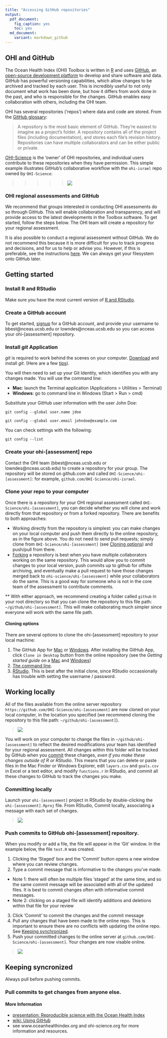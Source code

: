 ```yaml
---
title: "Accessing GitHub repositories"
output: 
  pdf_document: 
    fig_caption: yes
    toc: yes
  md_document:
    variant: markdown_github
---
```




## OHI and GitHub 
The Ocean Health Index (OHI) Toolbox is written in [R](http://cran.r-project.org/) and uses [GitHub](http://github.com), an [open-source development platform](http://en.wikipedia.org/wiki/GitHub) to develop and share software and data. GitHub has powerful versioning capabilities, which allow changes to be archived and tracked by each user. This is incredibly useful to not only document what work has been done, but how it differs from work done in the past, and who is responsible for the changes. GitHub enables easy collaboration with others, including the OHI team. 
  
OHI has several repositories ('repos') where data and code are stored. From the [GitHub glossary](https://help.github.com/articles/github-glossary#repository): 

> A repository is the most basic element of GitHub. They're easiest to imagine as a project's folder. A repository contains all of the project files (including documentation), and stores each file's revision history. Repositories can have multiple collaborators and can be either public or private.

[OHI-Science](https://github.com/OHI-Science) is the 'owner' of OHI repositories, and individual users contribute to these repositories when they have permission. This simple example illustrates GitHub's collaborative workflow with the `ohi-israel` repo owned by `OHI-Science`:

> > > > > ![](zfig_clone_push_pull.png)

### OHI regional assessments and GitHub
We recommend that groups interested in conducting OHI assessments do so through GitHub. This will enable collaboration and transparency, and will provide access to the latest developments in the Toolbox software. To get started, follow the steps below. The OHI team will create a repository for your regional assessment.  

It is also possible to conduct a regional assessment without GitHub. We do not recommend this because it is more difficult for you to track progress and decisions, and for us to help or advise you. However, if this is preferable, see the instructions [here](https://github.com/OHI-Science/ohimanual/blob/master/tutorials/accessing_a_repo_without_GitHub/accessing_a_repo_without_GitHub.md). We can always get your filesystem onto GitHub later. 
  
## Getting started

### Install R and RStudio
Make sure you have the most current version of [R and RStudio](https://github.com/OHI-Science/ohimanual/blob/master/tutorials/required_software/required_software.md#software). 

### Create a GitHub account
To get started, [signup](http://github.com) for a GitHub account, and provide your username to bbest@nceas.ucsb.edu or lowndes@nceas.ucsb.edu so you can access your ohi-[assessment] repository.

### Install *git* Application
*git* is required to work behind the scenes on your computer. [Download](http://git-scm.com/downloads) and install *git*. (Here are a few [tips](https://github.com/OHI-Science/ohiprep/wiki/Setup#git)).  
  
You will then need to set up your Git Identity, which identifies you with any changes made. You will use the command line: 

* **Mac**: launch the Terminal application (Applications > Utilities > Terminal)
* **Windows**: go to command line in Windows (Start > Run > cmd)  
  
Substitute your GitHub user information with the user John Doe:

```
git config --global user.name jdoe
```

```
git config --global user.email johndoe@example.com
```

You can check settings with the following:

```
git config --list
```

### Create your ohi-[assessment] repo
Contact the OHI team (bbest@nceas.ucsb.edu or lowndes@nceas.ucsb.edu) to create a repository for your group. The repository will be stored on github.com and called `OHI-Science/ohi-[assessment]`: for example, `github.com/OHI-Science/ohi-israel`.

### Clone your repo to your computer
Once there is a repository for your OHI regional assessment called `OHI-Science/ohi-[assessment]`, you can decide whether you will clone and work directly from that repository  or from a forked repository. There are benefits to both approaches:

* Working directly from the repository is simplest: you can make changes on your local computer and push them directly to the online repository, as in the figure above. You do not need to send pull requests; simply clone from `OHI-Science/ohi-[assessment]` (see [Cloning options](https://github.com/OHI-Science/ohimanual/blob/master/tutorials/accessing_a_repo/accessing_a_repo.md#cloning-options)) and push/pull from there.
* [Forking](https://help.github.com/articles/fork-a-repo) a repository is best when you have multiple collaborators working on the same repository. This would allow you to commit changes to your local version, push commits up to github for offsite archiving, and eventually make a pull request to have those changes merged back to `ohi-science/ohi-[assessment]` while your collaborators do the same. This is a good way for someone who is not in the core team of the assessment to contribute comments.

\*\* With either approach, we recommend creating a folder called `github` in your root directory so that you can clone the repository to this file path: `~/github/ohi-[assessment]`. This will make collaborating much simpler since everyone will work with the same file path.


#### Cloning options
There are several options to clone the ohi-[assessment] repository to your local machine:

1. The GitHub App for [Mac](https://mac.github.com/) or [Windows](https://windows.github.com/). After installing the GitHub App, click `Clone in Desktop` button from the online repository (see the *Getting started guide* on a [Mac](https://mac.github.com/help.html) and [Windows](https://windows.github.com/help.html))
2. [The command line](https://help.github.com/articles/fork-a-repo#keep-your-fork-synced).
3. [RStudio](https://github.com/OHI-Science/ohiprep/wiki/Setup#rstudio). This is best after the initial clone, since RStudio occassionally has trouble with setting the username / password.


## Working locally
All of the files available from the online server repository `https://github.com/OHI-Science/ohi-[assessment]` are now cloned on your local computer, in the location you specified (we recommend cloning the repository to this file path: `~/github/ohi-[assessment]`). 

> ![](zfig_filepath.png)

You will work on your computer to change the files in `~/github/ohi-[assessment]` to reflect the desired modifications your team has identified for your regional assessment. 
All changes within this folder will be tracked by GitHub when you [commit](https://github.com/OHI-Science/ohimanual/blob/master/tutorials/accessing_a_repo/accessing_a_repo.md#committing-locally) these changes, *even if you make these changes outside of R or RStudio*. This means that you can delete or paste files in the Mac Finder or Windows Explorer, edit `layers.csv` and `goals.csv` in Excel or a text editor, and modify `functions.r` in RStudio, and commit all these changes to GitHub to track the changes you make.

### Committing locally
Launch your `ohi-[assessment]` project in RStudio by double-clicking the `ohi-[assessment].Rproj` file. From RStudio, Commit locally, associating a message with each set of changes.

> ![](zfig_RStudio_sk1.png)

### Push commits to GitHub ohi-[assessment] repository.
When you modify or add a file, the file will appear in the 'Git' window. In the example below, the file `test.R` was created. 

1. Clicking the 'Staged' box and the 'Commit' button opens a new window where you can review changes. 
2. Type a commit message that is informative to the changes you've made. 
  - Note 1: there will often be multiple files 'staged' at the same time, and so the same commit message will be associated with all of the updated files. It is best to commit changes often with informative commit messages. 
  - Note 2: clicking on a staged file will identify additions and deletions within that file for your review
3. Click 'Commit' to commit the changes and the commit message
4. Pull any changes that have been made to the online repo. This is important to ensure there are no conflicts with updating the online repo. See [Keeping synchronized](https://github.com/OHI-Science/ohimanual/blob/master/tutorials/accessing_a_repo/accessing_a_repo.md#keeping-syncronized). 
5. Push your committed changes to the online server at `github.com/OHI-Science/ohi-[assessment]`. Your changes are now visable online.  
  
  
> ![](zfig_commit_sk.png)

## Keeping syncronized
Always pull before pushing commits. 

### Pull commits to get changes from anyone else.


#### More Information

* [presentation: Reproducible science with the Ocean Health Index](http://bbest.github.io/talks/2014-06_OHI-repro-sci/#1)
* [wiki: Using GitHub](https://github.com/OHI-Science/ohiprep/wiki/Using-GitHub)
* see www.oceanhealthindex.org and ohi-science.org for more information and resources.  

